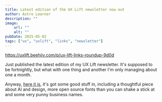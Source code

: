 ```yaml
---
title: Latest edition of the UX Lift newsletter now out
author: Astro Learner
description: ""
image:
    url: ""
    alt: ""
pubDate: 2025-05-02
tags: ["ux", "uxlift", "links", "newsletter"]
---
```


https://uxlift.beehiiv.com/p/ux-lift-links-roundup-9d0d

Just published the latest edition of my UX Lift newsletter. It's supposed to be fortnightly, but what with one thing and another I'm only managing about one a month.

Anyway, [here it is](https://uxlift.beehiiv.com/p/ux-lift-links-roundup-9d0d), it's got some good stuff in, including a thoughtful piece about AI and design, more open source fonts than you can shake a stick at and some very punny business names.

